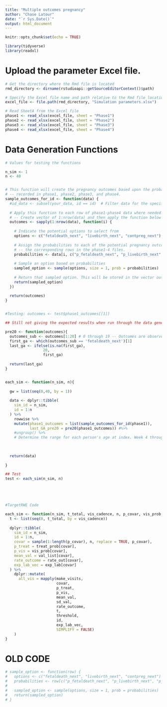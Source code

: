 ```yaml
---
title: "Multiple outcomes pregnancy"
author: "Chase Latour"
date: "`r Sys.Date()`"
output: html_document
---
```


```r
knitr::opts_chunk$set(echo = TRUE)

library(tidyverse)
library(readxl)
```

# Upload the parameter Excel file.

```r

# Get the directory where the Rmd file is located
rmd_directory <- dirname(rstudioapi::getSourceEditorContext()$path)

# Specify the Excel file name and path relative to the Rmd file location
excel_file <- file.path(rmd_directory, "Simulation parameters.xlsx")

# Read SheetA from the Excel file
phase1 <- read_xlsx(excel_file, sheet = "Phase1")
phase2 <- read_xlsx(excel_file, sheet = "Phase2")
phase3 <- read_xlsx(excel_file, sheet = "Phase3")
phase4 <- read_xlsx(excel_file, sheet = "Phase4")

```


# Data Generation Functions


```r

# Values for testing the functions

n_sim <- 1
n <- 40


# This function will create the pregnancy outcomes based upon the probabilities
# -- recorded in phase1, phase2, phase3, and phase4.
sample_outcomes_for_id <- function(data) {
  #id_data <- subset(your_data, id == id)  # Filter data for the specific id
  
  # Apply this function to each row of phase1-phase4 data where needed.
  # -- Create vector of 1:nrow(data) and then apply the function below
  outcomes <- sapply(1:nrow(data), function(i) { 
    
    # Indicate the potential options to select from
    options <- c("fetaldeath_next", "livebirth_next", "contpreg_next")
    
    # Assign the probabilities to each of the potential pregnancy outcome options based upon 
    # -- the corresponding rows in the phase1-4 files.
    probabilities <- data[i, c("p_fetaldeath_next", "p_livebirth_next", "p_contpreg_next")]
    
    # Sample an option based on probabilities
    sampled_option <- sample(options, size = 1, prob = probabilities)
    
    # Return that sampled option. This will be stored in the vector outcomes
    return(sampled_option)
  })
  
  return(outcomes)
}


#Testing: outcomes <- test$phase1_outcomes[[1]]

## Still not giving the expected results when run through the data generation of each_sim

pre20 <- function(outcomes){
  outcomes_sub <- outcomes[1:20] # 0 through 19 -- Outcomes are observed at the following gestational week
  first_ga <- which(outcomes_sub == 'fetaldeath_next')[1]
  last_ga <- ifelse(is.na(first_ga),
                 20,
                 first_ga)
  
  return(last_ga)
}


each_sim <- function(n_sim, n){
  
  gw = list(seq(0,40, by = 1))
  
  data <- dplyr::tibble(
    sim_id = n_sim,
    id = 1:n
  ) %>% 
    rowwise %>% 
    mutate(phase1_outcomes = list(sample_outcomes_for_id(phase1)),
           last_GA_pre20 = pre20(phase1_outcomes)) #%>% 
    #ungroup() %>% 
    # Determine the range for each person's age at index. Week 4 through pregnancy loss <20 weeks or 20 weeks gestation
    
    
  
  return(data)
  
}

## Test
test <- each_sim(n_sim, n)





#TargetRWE Code

each_sim <- function(n_sim, t_total, vis_cadence, n, p_covar, vis_prob, val_list, sd_val, threshold, treat_prob, rate_out, treat_effect, exp_lab) {
  t <- list(seq(0, t_total, by = vis_cadence))
  
  dplyr::tibble(
    sim_id = n_sim,
    id = 1:n,
    covar = sample(1:length(p_covar), n, replace = TRUE, p_covar),
    p_treat = treat_prob[covar],
    p_vis = vis_prob[covar],
    mean_val = val_list[covar],
    rate_outcome = rate_out[covar],
    exp_lab_vec = exp_lab[covar]
  ) %>%
    dplyr::mutate(
      all_vis = mapply(make_visits,
                       covar,
                       p_treat,
                       p_vis,
                       mean_val,
                       sd_val,
                       rate_outcome,
                       t,
                       threshold,
                       id,
                       exp_lab_vec,
                       SIMPLIFY = FALSE)
    )
}


```



# OLD CODE

```r



# sample_option <- function(row) {
#   options <- c("fetaldeath_next", "livebirth_next", "contpreg_next")
#   probabilities <- row[c("p_fetaldeath_next", "p_livebirth_next", "p_contpreg_next")]
#   
#   sampled_option <- sample(options, size = 1, prob = probabilities)
#   return(sampled_option)
# }

```
